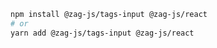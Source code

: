 ```bash
npm install @zag-js/tags-input @zag-js/react
# or
yarn add @zag-js/tags-input @zag-js/react
```
